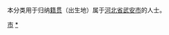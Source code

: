 {{Catnav|頁面分類|各種主題的頁面分類|依中国各省来作的分类|各地中国人|河北人|邯鄲人}}
{{Catnav|頁面分類|人物|各國人物|中国人|各地中国人|河北人|邯鄲人}}

本分类用于归纳[[籍贯|籍贯]]（出生地）属于[[河北省|河北省]][[武安市|武安市]]的人士。

[[Category:邯鄲人|市]]
[[Category:武安市|*]]